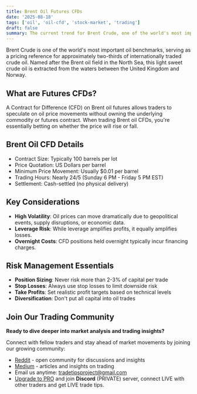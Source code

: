 ```yaml
---
title: Brent Oil Futures CFDs
date: '2025-08-18'
tags: ['oil', 'oil-cfd', 'stock-market', 'trading']
draft: false
summary: The current trend for Brent Crude, one of the world's most important oil benchmarks, serving as a pricing reference for approximately two-thirds of internationally traded crude oil.
---
```


Brent Crude is one of the world's most important oil benchmarks, serving as a pricing reference for approximately two-thirds of internationally traded crude oil. 
Named after the Brent oil field in the North Sea, this light sweet crude oil is extracted from the waters between the United Kingdom and Norway.

## What are Futures CFDs?

A Contract for Difference (CFD) on Brent oil futures allows traders to speculate on oil price movements without owning the underlying commodity or futures contract. 
When trading Brent oil CFDs, you're essentially betting on whether the price will rise or fall.

## Brent Oil CFD Details

- Contract Size: Typically 100 barrels per lot
- Price Quotation: US Dollars per barrel
- Minimum Price Movement: Usually $0.01 per barrel
- Trading Hours: Nearly 24/5 (Sunday 6 PM - Friday 5 PM EST)
- Settlement: Cash-settled (no physical delivery)

## Key Considerations

- **High Volatility**: Oil prices can move dramatically due to geopolitical events, supply disruptions, or economic data.
- **Leverage Risk**: While leverage amplifies profits, it equally amplifies losses.
- **Overnight Costs**: CFD positions held overnight typically incur financing charges.

## Risk Management Essentials

- **Position Sizing**: Never risk more than 2-3% of capital per trade
- **Stop Losses**: Always use stop losses to limit downside risk
- **Take Profits**: Set realistic profit targets based on technical levels
- **Diversification**: Don't put all capital into oil trades

## Join Our Trading Community

**Ready to dive deeper into market analysis and trading insights?**

Connect with fellow traders and stay ahead of market movements by joining our growing community:

- [Reddit](https://www.reddit.com/r/tradetips_ai/) - open community for discussions and insights
- [Medium](https://medium.com/@LiveTradeTips) - articles and insights on trading
- Email us anytime: [tradetipsproject@gmail.com](mailto:tradetipsproject@gmail.com) 
- [Upgrade to PRO](/blog/pro-account) and join **Discord** (PRIVATE) server, connect LIVE with other traders and get LIVE trade tips.

